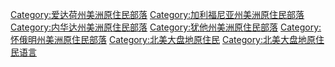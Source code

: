 {{Commonscat|Shoshoni}}

[[Category:爱达荷州美洲原住民部落|Category:爱达荷州美洲原住民部落]]
[[Category:加利福尼亚州美洲原住民部落|Category:加利福尼亚州美洲原住民部落]]
[[Category:内华达州美洲原住民部落|Category:内华达州美洲原住民部落]]
[[Category:犹他州美洲原住民部落|Category:犹他州美洲原住民部落]]
[[Category:怀俄明州美洲原住民部落|Category:怀俄明州美洲原住民部落]]
[[Category:北美大盘地原住民|Category:北美大盘地原住民]]
[[Category:北美大盘地原住民语言|Category:北美大盘地原住民语言]]